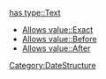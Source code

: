 [[has type::Text]]

* [[Allows value::Exact]]
* [[Allows value::Before]]
* [[Allows value::After]]

[[Category:DateStructure]]